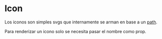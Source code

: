 

<Meta title="Components/Icon" />

# Icon

Los iconos son simples svgs que internamente se arman en base a un [path](https://developer.mozilla.org/en-US/docs/Web/SVG/Element/path).

Para renderizar un icono solo se necesita pasar el <Link kind="theme-icons--icons">nombre</Link> como prop.

<br />

<Preview>
	<Story name="Icon">
		<div style={{ display: 'flex', marginLeft: '50px' }}>
			<div style={{ margin: '10px' }}>
				<Icon name="eye" />
			</div>
			<div style={{ margin: '10px' }}>
				<Icon name="substitute" color="blue" />
			</div>
			<div style={{ margin: '10px' }}>
				<Icon name="cross_circle_flat" size={16} />
			</div>
			<div style={{ margin: '10px' }}>
				<Icon
					name="logo_janis"
					color="darkGreyPressed"
					width={86}
					height={20}
					viewBox="0 0 4414 1024"
				/>
			</div>
		</div>
	</Story>
</Preview>

<Props of={Icon} />
